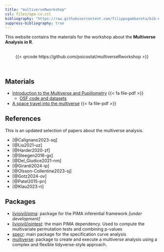 ```yaml
---
title: "multiverseRworkshop"
csl: files/apa-cv.csl
bibliography: "https://raw.githubusercontent.com/filippogambarota/bib-database/main/references.bib"
suppress-bibliography: true
---
```


This website contains the materials for the workshop about the **Multiverse Analysis in R**.

</br>
<center>
{{< qrcode https://github.com/psicostat/multiverseRworkshop >}}
</center>
</br>

## Materials

- [Introduction to the Multiverse and Pupillometry](materials/multiverse-intro.pdf) {{< fa file-pdf >}}
    - [OSF code and datasets](https://osf.io/rmptv/)
- [A space travel into the multiverse](materials/space-travel-multiverse.qmd) {{< fa file-pdf >}}

## References

This is an updated selection of papers about the multiverse analysis.

- [@Calignano2023-sq]
- [@Liu2021-uz]
- [@Harder2020-zf]
- [@Steegen2016-gx]
- [@Del_Giudice2021-nm]
- [@Girardi2024-ip]
- [@Olsson-Collentine2023-sj]
- [@Gotz2024-ov]
- [@Patel2015-pn]
- [@Klau2023-ri]

## Packages

- [livioivil/pima](https://github.com/livioivil/pima): package for the PIMA inferential framework *[under development]*
- [livioivil/jointest](https://github.com/livioivil/jointest): the main PIMA dependency. Used to compute the multivariate permutation tests and combining p-values
- [specr](https://masurp.github.io/specr/): main package for the specification curve analysis
- [multiverse](https://cran.r-project.org/web/packages/multiverse/readme/README.html): package to create and execute a multiverse analysis using a complex and flexible tidyverse-style approach.
